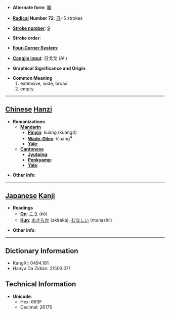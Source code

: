 * '''Alternate form''': [[曠]]

* '''[[Wiktionary:Chinese radical index| Radical]] Number 72''': [[Wiktionary:Chinese radical index 日|日]]+5 strokes

* '''[[Wiktionary:Chinese total strokes index|Stroke number]]''': [[Wiktionary:Chinese total strokes index 9|9]]

* '''Stroke order''': 

* '''[[Wiktionary:Chinese four corner index|Four-Corner System]]''': 

* '''[[Wiktionary:Chinese Cangjie index|Cangjie input]]''': 日戈戈 (AII)

* '''Graphical Significance and Origin''': 

* '''Common Meaning'''
*#extensive, wide, broad
*# empty


----

== [[Chinese]] [[Hanzi]] ==

* '''Romanizations'''
** '''[[Mandarin]]'''
*** '''[[Pinyin]]''': kuàng (kuang4)
*** '''[[Wade-Giles]]''': k'uang<sup>4</sup>
*** '''[[Yale]]''': 
** '''[[Cantonese]]'''
*** '''[[Jyutping]]''':
*** '''[[Penkyamp]]''': 
*** '''[[Yale]]''': 

* '''Other info''': 

----

== [[Japanese]] [[Kanji]] ==

* '''Readings'''
** '''[[On]]''': [[こう]] (kō)
** '''[[Kun]]''': [[あきらか]] (akiraka), [[むなしい]] (munashii)

* '''Other info''':  

----

== Dictionary Information ==

* KangXi: 0494.181
* Hanyu Da Zidian: 21503.071

== Technical Information ==

* '''Unicode''':
** Hex: 663F
** Decimal: 26175